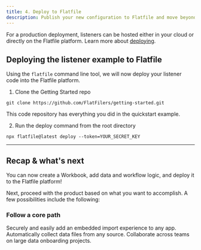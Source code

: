 ```yaml
---
title: 4. Deploy to Flatfile
description: Publish your new configuration to Flatfile and move beyond this simple sandbox.
---
```


For a production deployment, listeners can be hosted either in your cloud or directly on the Flatfile platform. Learn more about [deploying](../developer-tools/deploying).

## Deploying the listener example to Flatfile

Using the `flatfile` command line tool, we will now deploy your listener code into the Flatfile platform.

1. Clone the Getting Started repo
```terminal
git clone https://github.com/FlatFilers/getting-started.git
```

<CardGroup cols={1}>
  <Card title="getting-started" href="https://github.com/FlatFilers/getting-started" icon="github">
  This code repository has everything you did in the quickstart example.
  </Card>
</CardGroup>

2. Run the deploy command from the root directory

```terminal
npx flatfile@latest deploy --token=YOUR_SECRET_KEY
```
---

## Recap & what's next 

You can now create a Workbook, add data and workflow logic, and deploy it to the Flatfile platform! 


Next, proceed with the product based on what you want to accomplish. A few possibilities include the following:

### Follow a core path

<CardGroup cols={3}>
  <Card title="Embed in your app" icon="person-to-portal" href="/core-paths/embedding" >
    Securely and easily add an embedded import experience to any app.
  </Card>
  <Card title="Setup headless file feeds" icon="bolt-auto" href="/core-paths/headless" >
    Automatically collect data files from any source.
  </Card>
  <Card title="Build custom workflows" icon="arrow-progress" href="/core-paths/workflows">
    Collaborate across teams on large data onboarding projects.
  </Card>
</CardGroup>
